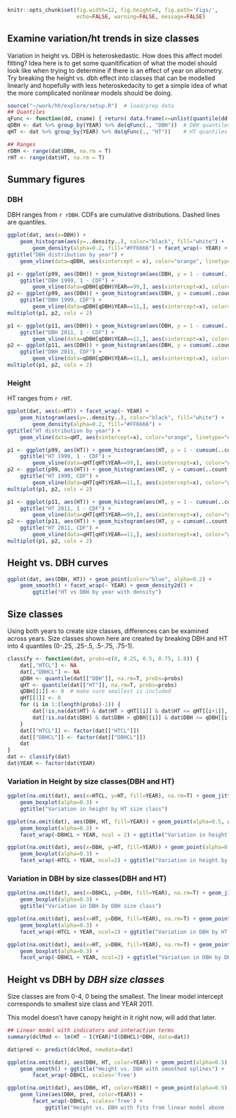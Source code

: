 ```r
knitr::opts_chunk$set(fig.width=12, fig.height=8, fig.path='Figs/',
                      echo=FALSE, warning=FALSE, message=FALSE)
```

## Examine variation/ht trends in size classes
Variation in height vs. DBH is heteroskedastic.  How does this affect model fitting?
Idea here is to get some quanitification of what the model should look like when trying to determine if there is an effect of year on allometry.  Try breaking the height vs. dbh effect into classes that can be modelled linearly and hopefully with less heteroskedacity to get a simple idea of what the more complicated nonlinear models should be doing.

```r

source("~/work/hh/explore/setup.R")  # load/prep data
## Quantiles
qFunc <- function(dd, cname) { return( data.frame(x=unlist(quantile(dd[[cname]], na.rm=T))) ) }
qDBH <- dat %>% group_by(YEAR) %>% do(qFunc(., "DBH"))  # DBH quantiles by year
qHT <- dat %>% group_by(YEAR) %>% do(qFunc(., "HT"))    # HT quantiles by year

## Ranges
rDBH <- range(dat$DBH, na.rm = T)
rHT <- range(dat$HT, na.rm = T)

```

## Summary figures

### DBH
DBH ranges from `r rDBH`.  CDFs are cumulative distributions.  Dashed lines are quantiles.

```r

ggplot(dat, aes(x=DBH)) +
    geom_histogram(aes(y=..density..), color="black", fill="white") +
        geom_density(alpha=0.2, fill="#FF6666") + facet_wrap(~ YEAR) +
ggtitle("DBH distribution by year") +
    geom_vline(data=qDBH, aes(xintercept = x), color="orange", linetype="dashed", lwd=1, alpha=0.6)

p1 <- ggplot(p99, aes(DBH)) + geom_histogram(aes(DBH, y = 1 - cumsum(..count..)/sum(..count..))) +
    ggtitle("DBH 1999, 1 - CDF") +
        geom_vline(data=qDBH[qDBH$YEAR==99,], aes(xintercept=x), color="green", linetype="longdash")
p2 <- ggplot(p99, aes(DBH)) + geom_histogram(aes(DBH, y = cumsum(..count..)/sum(..count..))) +
    ggtitle("DBH 1999, CDF") +
        geom_vline(data=qDBH[qDBH$YEAR==11,], aes(xintercept=x), color="green", linetype="longdash")
multiplot(p1, p2, cols = 2)

p1 <- ggplot(p11, aes(DBH)) + geom_histogram(aes(DBH, y = 1 - cumsum(..count..)/sum(..count..))) +
    ggtitle("DBH 2011, 1 - CDF") +
        geom_vline(data=qDBH[qDBH$YEAR==11,], aes(xintercept=x), color="green", linetype="longdash")
p2 <- ggplot(p11, aes(DBH)) + geom_histogram(aes(DBH, y = cumsum(..count..)/sum(..count..))) +
    ggtitle("DBH 2011, CDF") +
        geom_vline(data=qDBH[qDBH$YEAR==11,], aes(xintercept=x), color="green", linetype="longdash")
multiplot(p1, p2, cols = 2)

```


### Height
HT ranges from `r rHT`.

```r

ggplot(dat, aes(x=HT)) + facet_wrap(~ YEAR) + 
    geom_histogram(aes(y=..density..), color="black", fill="white") +
        geom_density(alpha=0.2, fill="#FF6666") +
ggtitle("HT distribution by year") +
    geom_vline(data=qHT, aes(xintercept=x), color="orange", linetype="dashed", lwd=1, alpha=0.6)

p1 <- ggplot(p99, aes(HT)) + geom_histogram(aes(HT, y = 1 - cumsum(..count..)/sum(..count..))) +
    ggtitle("HT 1999, 1 - CDF") +
        geom_vline(data=qHT[qHT$YEAR==99,], aes(xintercept=x), color="green", linetype="longdash")
p2 <- ggplot(p99, aes(HT)) + geom_histogram(aes(HT, y = cumsum(..count..)/sum(..count..))) +
    ggtitle("HT 1999, CDF") +
        geom_vline(data=qHT[qHT$YEAR==11,], aes(xintercept=x), color="green", linetype="longdash")
multiplot(p1, p2, cols = 2)

p1 <- ggplot(p11, aes(HT)) + geom_histogram(aes(HT, y = 1 - cumsum(..count..)/sum(..count..))) +
    ggtitle("HT 2011, 1 - CDF") +
        geom_vline(data=qHT[qHT$YEAR==99,], aes(xintercept=x), color="green", linetype="longdash")
p2 <- ggplot(p11, aes(HT)) + geom_histogram(aes(HT, y = cumsum(..count..)/sum(..count..))) +
    ggtitle("HT 2011, CDF") +
        geom_vline(data=qHT[qHT$YEAR==11,], aes(xintercept=x), color="green", linetype="longdash")
multiplot(p1, p2, cols = 2)

```

## Height vs. DBH curves
```r
ggplot(dat, aes(DBH, HT)) + geom_point(color="blue", alpha=0.2) +
    geom_smooth() + facet_wrap(~ YEAR) + geom_density2d() +
        ggtitle("HT vs DBH by year with density")
```

## Size classes
Using both years to create size classes, differences can be examined across years.
Size classes shown here are created by breaking DBH and HT into 4 quantiles (0-.25, .25-.5, .5-.75, .75-1).

```r

classify <- function(dat, probs=c(0, 0.25, 0.5, 0.75, 1.0)) {
    dat[,"HTCL"] <- NA
    dat[,"DBHCL"] <- NA
    qDBH <- quantile(dat[["DBH"]], na.rm=T, probs=probs)
    qHT <- quantile(dat[["HT"]], na.rm=T, probs=probs)
    qDBH[[1]] <- 0  # make sure smallest is included
    qHT[[1]] <- 0
    for (i in 1:(length(probs)-1)) {
        dat[!is.na(dat$HT) & dat$HT > qHT[[i]] & dat$HT <= qHT[[i+1]], "HTCL"] <- i
        dat[!is.na(dat$DBH) & dat$DBH > qDBH[[i]] & dat$DBH <= qDBH[[i+1]], "DBHCL"] <- i
    }
    dat[["HTCL"]] <- factor(dat[["HTCL"]])
    dat[["DBHCL"]] <- factor(dat[["DBHCL"]])
    dat
}
dat <- classify(dat)
dat$YEAR <- factor(dat$YEAR)
```

### Variation in Height by size classes(DBH and HT)
```r

ggplot(na.omit(dat), aes(x=HTCL, y=HT, fill=YEAR), na.rm=T) + geom_jitter(alpha=0.5, aes(color=YEAR)) +
    geom_boxplot(alpha=0.3) + 
    ggtitle("Variation in height by HT size class")

ggplot(na.omit(dat), aes(DBH, HT, fill=YEAR)) + geom_point(alpha=0.5, aes(color=YEAR)) +
    geom_boxplot(alpha=0.3) + 
    facet_wrap(~DBHCL + YEAR, ncol = 2) + ggtitle("Variation in height by DBH size class + YEAR")

ggplot(na.omit(dat), aes(x=DBH, y=HT, fill=YEAR)) + geom_point(alpha=0.5, aes(color=YEAR)) +
    geom_boxplot(alpha=0.3) +
    facet_wrap(~HTCL + YEAR, ncol=2) + ggtitle("Variation in height by HT size class + YEAR")


```

### Variation in DBH by size classes(DBH and HT)
```r

ggplot(na.omit(dat), aes(x=DBHCL, y=DBH, fill=YEAR), na.rm=T) + geom_jitter(alpha=0.5, aes(color=YEAR)) +
    geom_boxplot(alpha=0.3) + 
    ggtitle("Variation in DBH by DBH size class")

ggplot(na.omit(dat), aes(x=HT, y=DBH, fill=YEAR), na.rm=T) + geom_point(alpha=0.5, aes(color=YEAR)) +
    geom_boxplot(alpha=0.3) + 
    facet_wrap(~HTCL + YEAR, ncol=2) + ggtitle("Variation in DBH by HT size class + year")

ggplot(na.omit(dat), aes(x=HT, y=DBH, fill=YEAR), na.rm=T) + geom_point(alpha=0.5, aes(color=YEAR)) +
    geom_boxplot(alpha=0.3) + 
    facet_wrap(~DBHCL + YEAR, ncol=2) + ggtitle("Variation in DBH by DBH size class + year")


```

## Height vs DBH by *DBH size classes*
Size classes are from 0-4, 0 being the smallest.  The linear model intercept corresponds to smallest size class and YEAR 2011.

This model doesn't have canopy height in it right now, will add that later.

```r

## Linear model with indicators and interaction terms
summary(dclMod <- lm(HT ~ I(YEAR)*I(DBHCL)*DBH, data=dat))

```

```r

dat$pred <- predict(dclMod, newdata=dat)

ggplot(na.omit(dat), aes(DBH, HT, color=YEAR)) + geom_point(alpha=0.5) +
    geom_smooth() + ggtitle("Height vs. DBH with smoothed splines") +
        facet_wrap(~DBHCL, scales='free')

ggplot(na.omit(dat), aes(DBH, HT, color=YEAR)) + geom_point(alpha=0.5) +
    geom_line(aes(DBH, pred, color=YEAR)) +
        facet_wrap(~DBHCL, scales='free') +
            ggtitle("Height vs. DBH with fits from linear model above (YEAR + DBHCL)*DBH")

```
